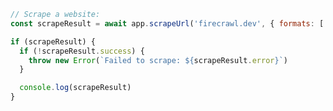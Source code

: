 ```js Node
// Scrape a website:
const scrapeResult = await app.scrapeUrl('firecrawl.dev', { formats: ['markdown', 'html'] }) as ScrapeResponse;

if (scrapeResult) {
  if (!scrapeResult.success) {
    throw new Error(`Failed to scrape: ${scrapeResult.error}`)
  }

  console.log(scrapeResult)
}
```